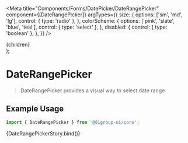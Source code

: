 
<Meta
  title="Components/Forms/DatePicker/DateRangePicker"
  component={[DateRangePicker]}
  argTypes={{
    size: {
      options: ['sm', 'md', 'lg'],
      control: { type: 'radio' },
    },
    colorScheme: {
      options: ['pink', 'slate', 'blue', 'teal'],
      control: { type: 'select' },
    },
    disabled: {
      control: { type: 'boolean' },
    },
  }}
/>

  <div style={{ height: '100vh' }}>
    <DateRangePicker {...args}>{children}</DateRangePicker>
  </div>
);

# DateRangePicker

> DateRangePicker provides a visual way to select date range

## Example Usage

```jsx
import { DateRangePicker } from '@01group-ui/core';
```

<Canvas columns={2} withSource="close">
  <Story
    name="DateRangePicker"
    args={{
      size: 'sm',
      fullWidth: false,
    }}
  >
    {DateRangePickerStory.bind()}
  </Story>
</Canvas>

<ArgsTable of={DateRangePicker} />
